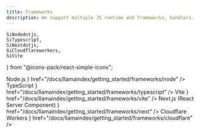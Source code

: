 ```yaml
---
title: Frameworks
description: We support multiple JS runtime and frameworks, bundlers.
---
```

	SiNodedotjs,
	SiTypescript,
	SiNextdotjs,
	SiCloudflareworkers,
	SiVite
} from "@icons-pack/react-simple-icons";

<Cards>
	<Card title={
		<>
			<SiNodedotjs className="inline" color="#5FA04E" /> Node.js
		</>
	} href="/docs/llamaindex/getting_started/frameworks/node" />
	<Card title={
		<>
			<SiTypescript className="inline" color="#3178C6" /> TypeScript
		</>
	} href="/docs/llamaindex/getting_started/frameworks/typescript" />
	<Card title={
		<>
			<SiVite className='inline' color='#646CFF' /> Vite
		</>
	} href="/docs/llamaindex/getting_started/frameworks/vite" />
	<Card
		title={
			<>
				<SiNextdotjs className='inline' /> Next.js (React Server Component)
			</>
		}
		href="/docs/llamaindex/getting_started/frameworks/next"
	/>
	<Card title={
		<>
			<SiCloudflareworkers className='inline' color='#F38020' /> Cloudflare Workers
		</>
	} href="/docs/llamaindex/getting_started/frameworks/cloudflare" />
</Cards>